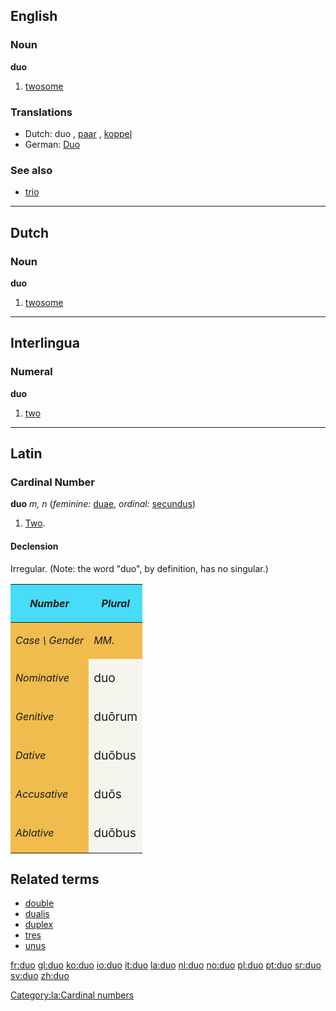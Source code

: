 ==English==

===Noun===
'''duo'''

# [[twosome]]

===Translations===
*Dutch: duo {{n}}, [[paar]] {{n}}, [[koppel]] {{n}}
*German: [[Duo]] {{n}}

===See also===
*[[trio]]


----

==Dutch==
===Noun===
'''duo''' {{n}}

# [[twosome]]


----

==Interlingua==
===Numeral===
'''duo'''

#[[two]]


----
==Latin==
===Cardinal Number===
'''duo''' ''m, n'' (''feminine:'' [[duae]], ''ordinal:'' [[secundus]])
#[[Two]].

====Declension====
Irregular.  (Note: the word "duo", by definition, has no singular.)
{| cellpadding="5" border="1"
!style="background:#47DCF8;"| ''Number''
!style="background:#47DCF8;" colspan=3| ''Plural''
|-
!style="background:#F1BC4E;"|''Case \ Gender''
!style="background:#F1BC4E;"| ''MM.''
!style="background:#F1BC4E;"| ''FF.''
!style="background:#F1BC4E;"| ''NN.''
|-
!style="background:#F1BC4E;"| ''Nominative''
|style="background:#F5F5EE;"| <big>duo
|style="background:#F5F5EE;"| <big>duae
|style="background:#F5F5EE;"| <big>duo
|-
!style="background:#F1BC4E;"| ''Genitive''
|style="background:#F5F5EE;"| <big>du&#333;rum
|style="background:#F5F5EE;"| <big>du&#257;rum

|style="background:#F5F5EE;"| <big>du&#333;rum
|-
!style="background:#F1BC4E;"| ''Dative''
|style="background:#F5F5EE;"| <big>du&#333;bus
|style="background:#F5F5EE;"| <big>du&#257;bus
|style="background:#F5F5EE;"| <big>du&#333;bus
|-
!style="background:#F1BC4E;"| ''Accusative''
|style="background:#F5F5EE;"| <big>du&#333;s
|style="background:#F5F5EE;"| <big>du&#257;s
|style="background:#F5F5EE;"| <big>duo
|-
!style="background:#F1BC4E;"| ''Ablative''
|style="background:#F5F5EE;"| <big>du&#333;bus 
|style="background:#F5F5EE;"| <big>du&#257;bus
|style="background:#F5F5EE;"| <big>du&#333;bus
|}

==Related terms==
*[[double]]
*[[dualis]]
*[[duplex]]
*[[tres]]
*[[unus]]

[[Category:la:Cardinal numbers]]

[[fr:duo]]
[[gl:duo]]
[[ko:duo]]
[[io:duo]]
[[it:duo]]
[[la:duo]]
[[nl:duo]]
[[no:duo]]
[[pl:duo]]
[[pt:duo]]
[[sr:duo]]
[[sv:duo]]
[[zh:duo]]